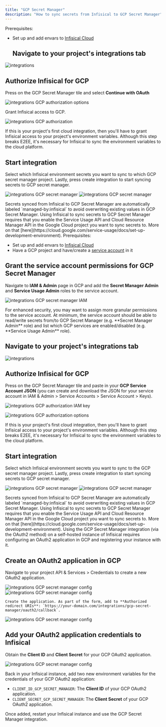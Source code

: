 ```yaml
---
title: "GCP Secret Manager"
description: "How to sync secrets from Infisical to GCP Secret Manager"
---
```


<Tabs>
  <Tab title="Usage">

<AccordionGroup>
  <Accordion title="Connect with OAuth2">
  
  Prerequisites:

- Set up and add envars to [Infisical Cloud](https://app.infisical.com)
  ## Navigate to your project's integrations tab

![integrations](../../images/integrations.png)

## Authorize Infisical for GCP

Press on the GCP Secret Manager tile and select **Continue with OAuth**

![integrations GCP authorization options](../../images/integrations/gcp-secret-manager/integrations-gcp-secret-manager-auth-options.png)

Grant Infisical access to GCP.

![integrations GCP authorization](../../images/integrations/gcp-secret-manager/integrations-gcp-secret-manager-auth.png)

<Info>
  If this is your project's first cloud integration, then you'll have to grant
  Infisical access to your project's environment variables. Although this step
  breaks E2EE, it's necessary for Infisical to sync the environment variables to
  the cloud platform.
</Info>

## Start integration

Select which Infisical environment secrets you want to sync to which GCP secret manager project. Lastly, press create integration to start syncing secrets to GCP secret manager.

![integrations GCP secret manager](../../images/integrations/gcp-secret-manager/integrations-gcp-secret-manager-create.png)
![integrations GCP secret manager](../../images/integrations/gcp-secret-manager/integrations-gcp-secret-manager.png)

<Note>
  Secrets synced from Infisical to GCP Secret Manager are automatically labeled `managed-by:infisical` to avoid overwriting existing values in GCP Secret Manager.
</Note>

<Warning>
    Using Infisical to sync secrets to GCP Secret Manager requires that you enable
    the Service Usage API and Cloud Resource Manager API in the Google Cloud project you want to sync secrets to. More on that [here](https://cloud.google.com/service-usage/docs/set-up-development-environment).
</Warning>
  </Accordion>
  <Accordion title="Connect with Service Account JSON">
  Prerequisites:

- Set up and add envars to [Infisical Cloud](https://app.infisical.com)
- Have a GCP project and have/create a [service account](https://cloud.google.com/iam/docs/service-account-overview) in it

## Grant the service account permissions for GCP Secret Manager

Navigate to **IAM & Admin** page in GCP and add the **Secret Manager Admin** and **Service Usage Admin** roles to the service account.

![integrations GCP secret manager IAM](../../images/integrations/gcp-secret-manager/integrations-gcp-secret-manager-iam.png)

<Info>
  For enhanced security, you may want to assign more granular permissions to the service account. At minimum,
  the service account should be able to read/write secrets from/to GCP Secret Manager (e.g. **Secret Manager Admin** role)
  and list which GCP services are enabled/disabled (e.g. **Service Usage Admin** role).
</Info>

## Navigate to your project's integrations tab

![integrations](../../images/integrations.png)

## Authorize Infisical for GCP

Press on the GCP Secret Manager tile and paste in your **GCP Service Account JSON** (you can create and download the JSON for your
service account in IAM & Admin > Service Accounts > Service Account > Keys).

![integrations GCP authorization IAM key](../../images/integrations/gcp-secret-manager/integrations-gcp-secret-manager-iam-key.png)

![integrations GCP authorization options](../../images/integrations/gcp-secret-manager/integrations-gcp-secret-manager-auth-options.png)

<Info>
  If this is your project's first cloud integration, then you'll have to grant
  Infisical access to your project's environment variables. Although this step
  breaks E2EE, it's necessary for Infisical to sync the environment variables to
  the cloud platform.
</Info>

## Start integration

Select which Infisical environment secrets you want to sync to the GCP secret manager project. Lastly, press create integration to start syncing secrets to GCP secret manager.

![integrations GCP secret manager](../../images/integrations/gcp-secret-manager/integrations-gcp-secret-manager-create.png)
![integrations GCP secret manager](../../images/integrations/gcp-secret-manager/integrations-gcp-secret-manager.png)

<Note>
  Secrets synced from Infisical to GCP Secret Manager are automatically labeled `managed-by:infisical` to avoid overwriting existing values in GCP Secret Manager.
</Note>

<Warning>
    Using Infisical to sync secrets to GCP Secret Manager requires that you enable
    the Service Usage API and Cloud Resource Manager API in the Google Cloud project you want to sync secrets to. More on that [here](https://cloud.google.com/service-usage/docs/set-up-development-environment).
</Warning>
  </Accordion>
</AccordionGroup>
  </Tab>
  <Tab title="Self-Hosted Setup">
  Using the GCP Secret Manager integration (via the OAuth2 method) on a self-hosted instance of Infisical requires configuring an OAuth2 application in GCP
  and registering your instance with it.
  
  ## Create an OAuth2 application in GCP
  
  Navigate to your project API & Services > Credentials to create a new OAuth2 application.
   
   ![integrations GCP secret manager config](../../images/integrations/gcp-secret-manager/integrations-gcp-secret-manager-config-api-services.png) 
   ![integrations GCP secret manager config](../../images/integrations/gcp-secret-manager/integrations-gcp-secret-manager-config-new-app.png) 
    
    Create the application. As part of the form, add to **Authorized redirect URIs**: `https://your-domain.com/integrations/gcp-secret-manager/oauth2/callback`.
   
   ![integrations GCP secret manager config](../../images/integrations/gcp-secret-manager/integrations-gcp-secret-manager-config-new-app-form.png) 
   
   ## Add your OAuth2 application credentials to Infisical
   
   Obtain the **Client ID** and **Client Secret** for your GCP OAuth2 application.
   
   ![integrations GCP secret manager config](../../images/integrations/gcp-secret-manager/integrations-gcp-secret-manager-config-credentials.png) 
   
   Back in your Infisical instance, add two new environment variables for the credentials of your GCP OAuth2 application:

   - `CLIENT_ID_GCP_SECRET_MANAGER`: The **Client ID** of your GCP OAuth2 application.
   - `CLIENT_SECRET_GCP_SECRET_MANAGER`: The **Client Secret** of your GCP OAuth2 application.
   
  Once added, restart your Infisical instance and use the GCP Secret Manager integration.

  </Tab>
</Tabs>

